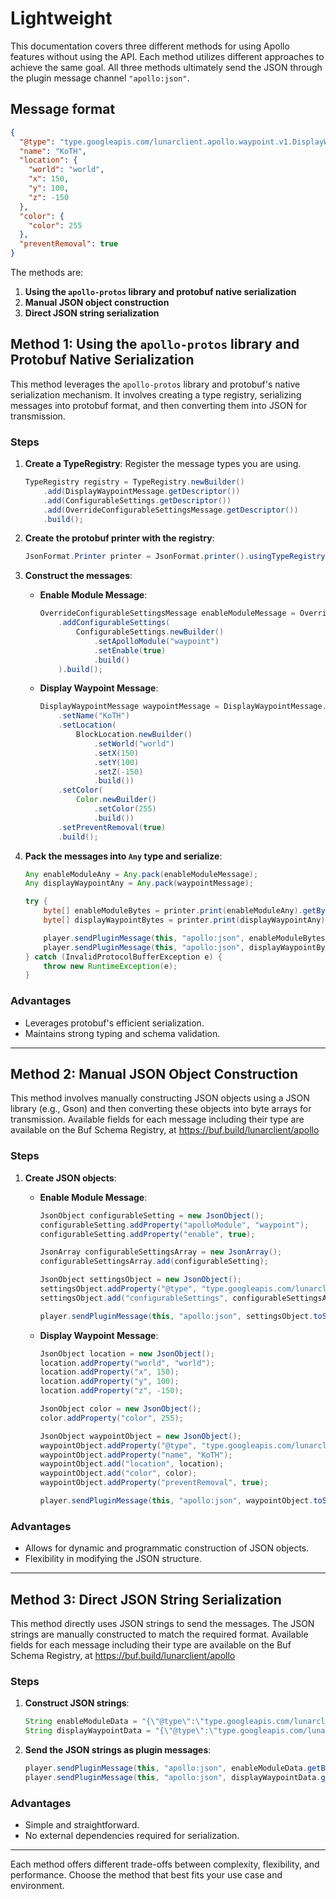 # Lightweight

This documentation covers three different methods for using Apollo features without using the API. Each method utilizes different approaches to achieve the same goal. All three methods ultimately send the JSON through the plugin message channel `"apollo:json"`.

## Message format

```JSON
{
  "@type": "type.googleapis.com/lunarclient.apollo.waypoint.v1.DisplayWaypointMessage", // The protobuf message type
  "name": "KoTH",
  "location": {
    "world": "world",
    "x": 150,
    "y": 100,
    "z": -150
  },
  "color": {
    "color": 255
  },
  "preventRemoval": true
}
```

The methods are:

1. **Using the `apollo-protos` library and protobuf native serialization**
2. **Manual JSON object construction**
3. **Direct JSON string serialization**

## Method 1: Using the `apollo-protos` library and Protobuf Native Serialization

This method leverages the `apollo-protos` library and protobuf's native serialization mechanism. It involves creating a type registry, serializing messages into protobuf format, and then converting them into JSON for transmission.

### Steps

1. **Create a TypeRegistry**: Register the message types you are using.
    ```java
    TypeRegistry registry = TypeRegistry.newBuilder()
        .add(DisplayWaypointMessage.getDescriptor())
        .add(ConfigurableSettings.getDescriptor())
        .add(OverrideConfigurableSettingsMessage.getDescriptor())
        .build();
    ```

2. **Create the protobuf printer with the registry**:
    ```java
    JsonFormat.Printer printer = JsonFormat.printer().usingTypeRegistry(registry);
    ```

3. **Construct the messages**:
    - **Enable Module Message**:
        ```java
        OverrideConfigurableSettingsMessage enableModuleMessage = OverrideConfigurableSettingsMessage.newBuilder()
            .addConfigurableSettings(
                ConfigurableSettings.newBuilder()
                    .setApolloModule("waypoint")
                    .setEnable(true)
                    .build()
            ).build();
        ```

    - **Display Waypoint Message**:
        ```java
        DisplayWaypointMessage waypointMessage = DisplayWaypointMessage.newBuilder()
            .setName("KoTH")
            .setLocation(
                BlockLocation.newBuilder()
                    .setWorld("world")
                    .setX(150)
                    .setY(100)
                    .setZ(-150)
                    .build())
            .setColor(
                Color.newBuilder()
                    .setColor(255)
                    .build())
            .setPreventRemoval(true)
            .build();
        ```

4. **Pack the messages into `Any` type and serialize**:
    ```java
    Any enableModuleAny = Any.pack(enableModuleMessage);
    Any displayWaypointAny = Any.pack(waypointMessage);

    try {
        byte[] enableModuleBytes = printer.print(enableModuleAny).getBytes();
        byte[] displayWaypointBytes = printer.print(displayWaypointAny).getBytes();

        player.sendPluginMessage(this, "apollo:json", enableModuleBytes);
        player.sendPluginMessage(this, "apollo:json", displayWaypointBytes);
    } catch (InvalidProtocolBufferException e) {
        throw new RuntimeException(e);
    }
    ```

### Advantages

- Leverages protobuf's efficient serialization.
- Maintains strong typing and schema validation.

---

## Method 2: Manual JSON Object Construction

This method involves manually constructing JSON objects using a JSON library (e.g., Gson) and then converting these objects into byte arrays for transmission. Available fields for each message including their type are available on the Buf Schema Registry, at https://buf.build/lunarclient/apollo

### Steps

1. **Create JSON objects**:
    - **Enable Module Message**:
        ```java
        JsonObject configurableSetting = new JsonObject();
        configurableSetting.addProperty("apolloModule", "waypoint");
        configurableSetting.addProperty("enable", true);

        JsonArray configurableSettingsArray = new JsonArray();
        configurableSettingsArray.add(configurableSetting);

        JsonObject settingsObject = new JsonObject();
        settingsObject.addProperty("@type", "type.googleapis.com/lunarclient.apollo.configurable.v1.OverrideConfigurableSettingsMessage");
        settingsObject.add("configurableSettings", configurableSettingsArray);

        player.sendPluginMessage(this, "apollo:json", settingsObject.toString().getBytes());
        ```

    - **Display Waypoint Message**:
        ```java
        JsonObject location = new JsonObject();
        location.addProperty("world", "world");
        location.addProperty("x", 150);
        location.addProperty("y", 100);
        location.addProperty("z", -150);

        JsonObject color = new JsonObject();
        color.addProperty("color", 255);

        JsonObject waypointObject = new JsonObject();
        waypointObject.addProperty("@type", "type.googleapis.com/lunarclient.apollo.waypoint.v1.DisplayWaypointMessage");
        waypointObject.addProperty("name", "KoTH");
        waypointObject.add("location", location);
        waypointObject.add("color", color);
        waypointObject.addProperty("preventRemoval", true);

        player.sendPluginMessage(this, "apollo:json", waypointObject.toString().getBytes());
        ```

### Advantages

- Allows for dynamic and programmatic construction of JSON objects.
- Flexibility in modifying the JSON structure.

---

## Method 3: Direct JSON String Serialization

This method directly uses JSON strings to send the messages. The JSON strings are manually constructed to match the required format.
Available fields for each message including their type are available on the Buf Schema Registry, at https://buf.build/lunarclient/apollo

### Steps

1. **Construct JSON strings**:
    ```java
    String enableModuleData = "{\"@type\":\"type.googleapis.com/lunarclient.apollo.configurable.v1.OverrideConfigurableSettingsMessage\",\"configurableSettings\":[{\"apolloModule\":\"waypoint\",\"enable\":true}]}";
    String displayWaypointData = "{\"@type\":\"type.googleapis.com/lunarclient.apollo.waypoint.v1.DisplayWaypointMessage\",\"name\":\"KoTH\",\"location\":{\"world\":\"world\",\"x\":150,\"y\":100,\"z\":-150},\"color\":{\"color\":255},\"preventRemoval\":true}";
    ```

2. **Send the JSON strings as plugin messages**:
    ```java
    player.sendPluginMessage(this, "apollo:json", enableModuleData.getBytes());
    player.sendPluginMessage(this, "apollo:json", displayWaypointData.getBytes());
    ```

### Advantages

- Simple and straightforward.
- No external dependencies required for serialization.

---

Each method offers different trade-offs between complexity, flexibility, and performance. Choose the method that best fits your use case and environment.
